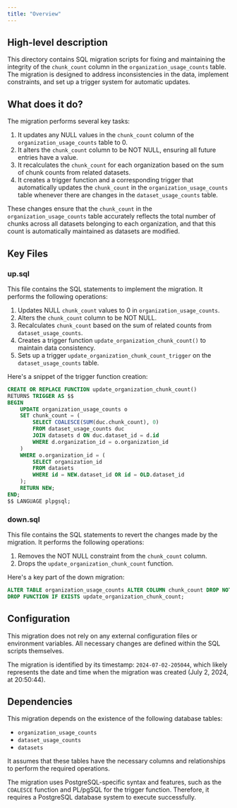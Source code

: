 ```yaml
---
title: "Overview"
---
```


## High-level description
This directory contains SQL migration scripts for fixing and maintaining the integrity of the `chunk_count` column in the `organization_usage_counts` table. The migration is designed to address inconsistencies in the data, implement constraints, and set up a trigger system for automatic updates.

## What does it do?
The migration performs several key tasks:

1. It updates any NULL values in the `chunk_count` column of the `organization_usage_counts` table to 0.
2. It alters the `chunk_count` column to be NOT NULL, ensuring all future entries have a value.
3. It recalculates the `chunk_count` for each organization based on the sum of chunk counts from related datasets.
4. It creates a trigger function and a corresponding trigger that automatically updates the `chunk_count` in the `organization_usage_counts` table whenever there are changes in the `dataset_usage_counts` table.

These changes ensure that the `chunk_count` in the `organization_usage_counts` table accurately reflects the total number of chunks across all datasets belonging to each organization, and that this count is automatically maintained as datasets are modified.

## Key Files

### up.sql
This file contains the SQL statements to implement the migration. It performs the following operations:
1. Updates NULL `chunk_count` values to 0 in `organization_usage_counts`.
2. Alters the `chunk_count` column to be NOT NULL.
3. Recalculates `chunk_count` based on the sum of related counts from `dataset_usage_counts`.
4. Creates a trigger function `update_organization_chunk_count()` to maintain data consistency.
5. Sets up a trigger `update_organization_chunk_count_trigger` on the `dataset_usage_counts` table.

Here's a snippet of the trigger function creation:

```sql
CREATE OR REPLACE FUNCTION update_organization_chunk_count()
RETURNS TRIGGER AS $$
BEGIN
    UPDATE organization_usage_counts o
    SET chunk_count = (
        SELECT COALESCE(SUM(duc.chunk_count), 0)
        FROM dataset_usage_counts duc
        JOIN datasets d ON duc.dataset_id = d.id
        WHERE d.organization_id = o.organization_id
    )
    WHERE o.organization_id = (
        SELECT organization_id
        FROM datasets
        WHERE id = NEW.dataset_id OR id = OLD.dataset_id
    );
    RETURN NEW;
END;
$$ LANGUAGE plpgsql;
```

### down.sql
This file contains the SQL statements to revert the changes made by the migration. It performs the following operations:
1. Removes the NOT NULL constraint from the `chunk_count` column.
2. Drops the `update_organization_chunk_count` function.

Here's a key part of the down migration:

```sql
ALTER TABLE organization_usage_counts ALTER COLUMN chunk_count DROP NOT NULL;
DROP FUNCTION IF EXISTS update_organization_chunk_count;
```

## Configuration
This migration does not rely on any external configuration files or environment variables. All necessary changes are defined within the SQL scripts themselves.

The migration is identified by its timestamp: `2024-07-02-205044`, which likely represents the date and time when the migration was created (July 2, 2024, at 20:50:44).

## Dependencies
This migration depends on the existence of the following database tables:
- `organization_usage_counts`
- `dataset_usage_counts`
- `datasets`

It assumes that these tables have the necessary columns and relationships to perform the required operations.

The migration uses PostgreSQL-specific syntax and features, such as the `COALESCE` function and PL/pgSQL for the trigger function. Therefore, it requires a PostgreSQL database system to execute successfully.